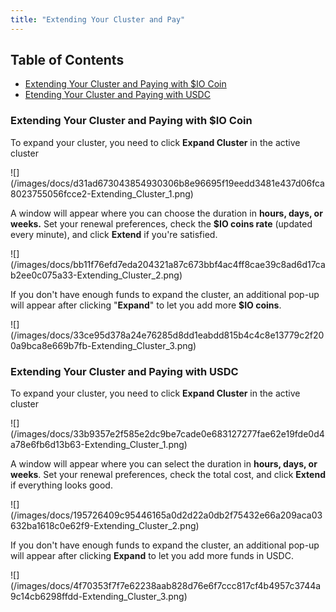 ```yaml
---
title: "Extending Your Cluster and Pay"
---
```

## Table of Contents
- [Extending Your Cluster and Paying with $IO Coin](/docs/extending-your-cluster-and-pay#extending-your-cluster-and-paying-with-io-coin)
- [Etending Your Cluster and Paying with USDC](/docs/extending-your-cluster-and-pay#extending-your-cluster-and-paying-with-usdc)

### Extending Your Cluster and Paying with \$IO Coin

To expand your cluster, you need to click **Expand Cluster** in the active cluster

<Frame>
![](/images/docs/d31ad673043854930306b8e96695f19eedd3481e437d06fca8023755056fcce2-Extending_Cluster_1.png)
</Frame>

A window will appear where you can choose the duration in **hours, days, or weeks.** Set your renewal preferences, check the **$IO coins rate** (updated every minute), and click **Extend** if you're satisfied.

<Frame>
![](/images/docs/bb11f76efd7eda204321a87c673bbf4ac4ff8cae39c8ad6d17cab2ee0c075a33-Extending_Cluster_2.png)
</Frame>

If you don't have enough funds to expand the cluster, an additional pop-up will appear after clicking "**Expand**" to let you add more **$IO coins**.

<Frame>
![](/images/docs/33ce95d378a24e76285d8dd1eabdd815b4c4c8e13779c2f200a9bca8e669b7fb-Extending_Cluster_3.png)
</Frame>

### Extending Your Cluster and Paying with USDC

To expand your cluster, you need to click **Expand Cluster** in the active cluster

<Frame>
![](/images/docs/33b9357e2f585e2dc9be7cade0e683127277fae62e19fde0d4a78e6fb6d13b63-Extending_Cluster_1.png)
</Frame>

A window will appear where you can select the duration in **hours, days, or weeks**. Set your renewal preferences, check the total cost, and click **Extend** if everything looks good.

<Frame>
![](/images/docs/195726409c95446165a0d2d22a0db2f75432e66a209aca03632ba1618c0e62f9-Extending_Cluster_2.png)
</Frame>

If you don't have enough funds to expand the cluster, an additional pop-up will appear after clicking **Expand** to let you add more funds in USDC.

<Frame>
![](/images/docs/4f70353f7f7e62238aab828d76e6f7ccc817cf4b4957c3744a9c14cb6298ffdd-Extending_Cluster_3.png)
</Frame>

